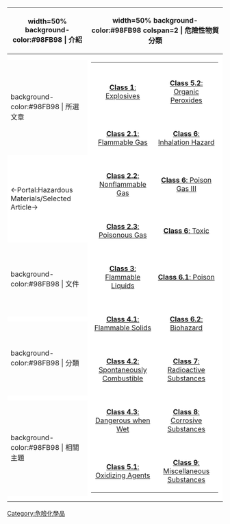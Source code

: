{| cellpadding=5 width=99% style="border-color:#DC143C; background-color:red;" border=2
|-
! width=50% background-color:#98FB98 | 介紹
! width=50% background-color:#98FB98 colspan=2 | 危險性物質分類
|-
| style="border-color:#DC143C; background-color:white;" border=1 | {{Portal:危險性物質/介紹}}
<center>{{purge|'''Refresh Page Contents'''}}</center>
| style="border-color:#DC143C; background-color:white;" border=1 valign=top rowspan=9 | 
{| width=99%
|-
| width=50% valign=top align=center | {{HazmatClass|Class 1}}<br>[[HAZMAT_Class_1_Explosives|'''Class 1''': Explosives]]
| width=50% valign=top align=center | {{HazmatClass|Class 5.2}}<br>[[HAZMAT_Class_5_Oxidizing_Agents_and_Organic_Peroxides|'''Class 5.2''': Organic Peroxides]]
|-
| valign=top align=center | {{HazmatClass|Class 2.1}}<br>[[HAZMAT_Class_2-1_Flammable_Gas|'''Class 2.1''': Flammable Gas]]
| valign=top align=center | <!-- {{HazmatClass|Class 6 Inhalation Hazard}} --><br>[[HAZMAT_Class_6_Toxic_and_Infectious_Substances|'''Class 6''': Inhalation Hazard]]
|-
| valign=top align=center | {{HazmatClass|Class 2.2}}<br>[[HAZMAT_Class_2_Gases|'''Class 2.2''': Nonflammable Gas]]
| valign=top align=center | <!-- {{HazmatClass|Class 6 Poison Gas III}} --><br>[[HAZMAT_Class_6_Toxic_and_Infectious_Substances|'''Class 6''': Poison Gas III]]
|-
| valign=top align=center | {{HazmatClass|Class 2.3}}<br>[[HAZMAT_Class_2_Gases|'''Class 2.3''': Poisonous Gas]]
| valign=top align=center | <!-- {{HazmatClass|Class 6 Toxic}} --><br>[[HAZMAT_Class_6_Toxic_and_Infectious_Substances|'''Class 6''': Toxic]]
|-
| valign=top align=center | {{HazmatClass|Class 3}}<br>[[HAZMAT_Class_3_Flammable_Liquids|'''Class 3''': Flammable Liquids]]
| valign=top align=center | {{HazmatClass|Class 6.1}}<br>[[HAZMAT_Class_6_Toxic_and_Infectious_Substances|'''Class 6.1''': Poison]]
|-
| valign=top align=center | {{HazmatClass|Class 4.1}}<br>[[HAZMAT_Class_4_Flammable_Solids|'''Class 4.1''': Flammable Solids]]
| valign=top align=center | {{HazmatClass|Class 6.2 Biohazard}}<br>[[HAZMAT_Class_6_Toxic_and_Infectious_Substances|'''Class 6.2''': Biohazard]]
|-
| valign=top align=center | {{HazmatClass|Class 4.2}}<br>[[HAZMAT_Class_4_Flammable_Solids|'''Class 4.2''': Spontaneously Combustible]]
| valign=top align=center | {{HazmatClass|Class 7}}<br>[[HAZMAT_Class_7_Radioactive_Substances|'''Class 7''': Radioactive Substances]]
|-
| valign=top align=center | {{HazmatClass|Class 4.3}}<br>[[HAZMAT_Class_4_Flammable_Solids|'''Class 4.3''': Dangerous when Wet]]
| valign=top align=center | {{HazmatClass|Class 8}}<br>[[HAZMAT_Class_8_Corrosive_Substances|'''Class 8''': Corrosive Substances]]
|-
| valign=top align=center | {{HazmatClass|Class 5.1}}<br>[[HAZMAT_Class_5_Oxidizing_Agents_and_Organic_Peroxides|'''Class 5.1''': Oxidizing Agents]]
| valign=top align=center | {{HazmatClass|Class 9}}<br>[[HAZMAT_Class_9_Miscellaneous|'''Class 9''': Miscellaneous Substances]]
|}
|-
! background-color:#98FB98 | 所選文章
|-
| style="border-color:#DC143C; background-color:white;" border=1 valign=top | {{Random Component|max=9|header=所選文章|subpage=所選文章}}
<-Portal:Hazardous Materials/Selected Article->
|-
! background-color:#98FB98 | 文件
|-
| style="border-color:#DC143C; background-color:white;" border=1 valign=top |

|-
! background-color:#98FB98 | 分類
|-
| style="border-color:#DC143C; background-color:white;" border=1 valign=top | {{Portal:危險性物質/危險化學品}}
|-
! background-color:#98FB98 | 相關主題
|-
| style="border-color:#DC143C; background-color:white;" border=1 valign=top | {{Related portals2|核技术|化学}}
|}
[[Category:危險化學品|Category:危險化學品]]